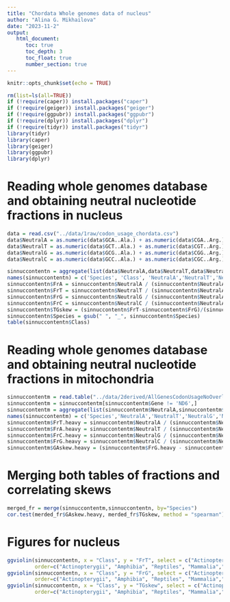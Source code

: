 ```yaml
---
title: "Chordata Whole genomes data of nucleus"
author: "Alina G. Mikhailova"
date: "2023-11-2"
output:    
   html_document:
      toc: true
      toc_depth: 3
      toc_float: true
      number_section: true
---
```


```r
knitr::opts_chunk$set(echo = TRUE)
```

```r
rm(list=ls(all=TRUE))
if (!require(caper)) install.packages("caper")
if (!require(geiger)) install.packages("geiger")
if (!require(ggpubr)) install.packages("ggpubr")
if (!require(dplyr)) install.packages("dplyr")
if (!require(tidyr)) install.packages("tidyr")
library(tidyr)
library(caper)
library(geiger)
library(ggpubr)
library(dplyr)
```

# Reading whole genomes database and obtaining neutral nucleotide fractions in nucleus

```r
data = read.csv("../data/1raw/codon_usage_chordata.csv")
data$NeutralA = as.numeric(data$GCA..Ala.) + as.numeric(data$CGA..Arg.) + as.numeric(data$GGA..Gly.) + as.numeric(data$CTA..Leu.)  + as.numeric(data$CTA..Leu.)  + as.numeric(data$CCA..Pro.)  + as.numeric(data$TCA..Ser.)  + as.numeric(data$ACA..Thr.) + as.numeric(data$GTA..Val.)
data$NeutralT = as.numeric(data$GCT..Ala.) + as.numeric(data$CGT..Arg.) + as.numeric(data$GGT..Gly.) + as.numeric(data$CTT..Leu.)  + as.numeric(data$CTT..Leu.)  + as.numeric(data$CCT..Pro.)  + as.numeric(data$TCT..Ser.)  + as.numeric(data$ACT..Thr.) + as.numeric(data$GTT..Val.)
data$NeutralG = as.numeric(data$GCG..Ala.) + as.numeric(data$CGG..Arg.) + as.numeric(data$GGG..Gly.) + as.numeric(data$CTG..Leu.)  + as.numeric(data$CTG..Leu.)  + as.numeric(data$CCG..Pro.)  + as.numeric(data$TCG..Ser.)  + as.numeric(data$ACG..Thr.) + as.numeric(data$GTG..Val.)
data$NeutralC = as.numeric(data$GCC..Ala.) + as.numeric(data$CGC..Arg.) + as.numeric(data$GGC..Gly.) + as.numeric(data$CTC..Leu.)  + as.numeric(data$CTC..Leu.)  + as.numeric(data$CCC..Pro.)  + as.numeric(data$TCC..Ser.)  + as.numeric(data$ACC..Thr.) + as.numeric(data$GTC..Val.)

sinnuccontentn = aggregate(list(data$NeutralA,data$NeutralT,data$NeutralG,data$NeutralC), by = list(data$Species, data$Class), FUN = sum)
names(sinnuccontentn) = c('Species', 'Class', 'NeutralA','NeutralT','NeutralG','NeutralC')
sinnuccontentn$FrA = sinnuccontentn$NeutralA / (sinnuccontentn$NeutralA + sinnuccontentn$NeutralT + sinnuccontentn$NeutralG + sinnuccontentn$NeutralC)
sinnuccontentn$FrT = sinnuccontentn$NeutralT / (sinnuccontentn$NeutralA + sinnuccontentn$NeutralT + sinnuccontentn$NeutralG + sinnuccontentn$NeutralC) 
sinnuccontentn$FrG = sinnuccontentn$NeutralG / (sinnuccontentn$NeutralA + sinnuccontentn$NeutralT + sinnuccontentn$NeutralG + sinnuccontentn$NeutralC) 
sinnuccontentn$FrC = sinnuccontentn$NeutralC / (sinnuccontentn$NeutralA + sinnuccontentn$NeutralT + sinnuccontentn$NeutralG + sinnuccontentn$NeutralC) 
sinnuccontentn$TGskew = (sinnuccontentn$FrT-sinnuccontentn$FrG)/(sinnuccontentn$FrG+sinnuccontentn$FrT)
sinnuccontentn$Species = gsub(" ", "_", sinnuccontentn$Species)
table(sinnuccontentn$Class)
```

# Reading whole genomes database and obtaining neutral nucleotide fractions in mitochondria
```r
sinnuccontentm = read.table("../data/2derived/AllGenesCodonUsageNoOverlap.txt", header = TRUE, sep = '\t')
sinnuccontentm = sinnuccontentm[sinnuccontentm$Gene != 'ND6',]
sinnuccontentm = aggregate(list(sinnuccontentm$NeutralA,sinnuccontentm$NeutralT,sinnuccontentm$NeutralG,sinnuccontentm$NeutralC), by = list(sinnuccontentm$Species), FUN = sum)
names(sinnuccontentm) = c('Species','NeutralA','NeutralT','NeutralG','NeutralC')
sinnuccontentm$FrT.heavy = sinnuccontentm$NeutralA / (sinnuccontentm$NeutralA + sinnuccontentm$NeutralT + sinnuccontentm$NeutralG + sinnuccontentm$NeutralC)
sinnuccontentm$FrA.heavy = sinnuccontentm$NeutralT / (sinnuccontentm$NeutralA + sinnuccontentm$NeutralT + sinnuccontentm$NeutralG + sinnuccontentm$NeutralC) 
sinnuccontentm$FrC.heavy = sinnuccontentm$NeutralG / (sinnuccontentm$NeutralA + sinnuccontentm$NeutralT + sinnuccontentm$NeutralG + sinnuccontentm$NeutralC) 
sinnuccontentm$FrG.heavy = sinnuccontentm$NeutralC / (sinnuccontentm$NeutralA + sinnuccontentm$NeutralT + sinnuccontentm$NeutralG + sinnuccontentm$NeutralC) 
sinnuccontentm$GAskew.heavy = (sinnuccontentm$FrG.heavy - sinnuccontentm$FrA.heavy)/(sinnuccontentm$FrG.heavy + sinnuccontentm$FrA.heavy)

```
# Merging both tables of fractions and correlating skews
```r
merged_fr = merge(sinnuccontentm,sinnuccontentn, by="Species")
cor.test(merded_fr$GAskew.heavy, merded_fr$TGskew, method = "spearman")
```


# Figures for nucleus
```r
ggviolin(sinnuccontentn, x = "Class", y = "FrT", select = c("Actinopterygii", "Amphibia", "Reptiles", "Mammalia","Aves"), ylab = "FrT",
         order=c("Actinopterygii", "Amphibia", "Reptiles", "Mammalia","Aves"), add = "boxplot", fill="Class", palette=c("#6760db", "#7849bf", "#9145c4", "#c73a69", "#c2464c"), yscale = "log2")
ggviolin(sinnuccontentn, x = "Class", y = "FrG", select = c("Actinopterygii", "Amphibia", "Reptiles", "Mammalia","Aves"), ylab = "FrG",
         order=c("Actinopterygii", "Amphibia", "Reptiles", "Mammalia","Aves"), add = "boxplot", fill="Class", palette=c("#6760db", "#7849bf", "#9145c4", "#c73a69", "#c2464c"), yscale = "log2")
ggviolin(sinnuccontentn, x = "Class", y = "TGskew", select = c("Actinopterygii", "Amphibia", "Reptiles", "Mammalia","Aves"), ylab = "TGskew",
         order=c("Actinopterygii", "Amphibia", "Reptiles", "Mammalia","Aves"), add = "boxplot", fill="Class", palette=c("#6760db", "#7849bf", "#9145c4", "#c73a69", "#c2464c"))

```
